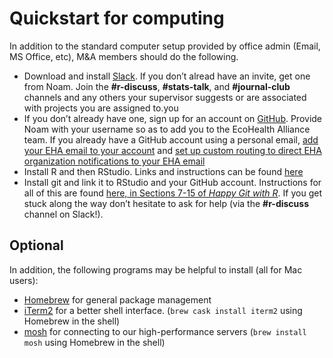 # Quickstart for computing

In addition to the standard computer setup provided by office admin (Email, MS
Office, etc), M&A members should do the following.

-   Download and install [Slack](https://slack.com/downloads/osx). If you don't
    alread have an invite, get one from Noam. Join the **\#r-discuss**,
    **\#stats-talk**, and **\#journal-club** channels and any others your
    supervisor suggests or are associated with projects you are assigned to.you
-   If you don't already have one, sign up for an account on
    [GitHub](https://github.com/). Provide Noam with your username so as to add
    you to the EcoHealth Alliance team. If you already have a GitHub account
    using a personal email, [add your EHA email to your
    account](https://github.com/settings/emails) and [set up custom routing to
    direct EHA organization notifications to your EHA
    email](https://github.com/settings/notifications)
-   Install R and then RStudio. Links and instructions can be found
    [here](http://stat545.com/block000_r-rstudio-install.html)
-   Install git and link it to RStudio and your GitHub account. Instructions for
    all of this are found [here, in Sections 7-15 of *Happy Git with
    R*](http://happygitwithr.com/install-git.html). If you get stuck along the
    way don't hesitate to ask for help (via the **\#r-discuss** channel on
    Slack!).

## Optional

In addition, the following programs may be helpful to install (all for Mac
users):

-   [Homebrew](https://brew.sh/) for general package management
-   [iTerm2](https://www.iterm2.com/) for a better shell interface.
    (`brew cask install iterm2` using Homebrew in the shell)
-   [mosh](https://mosh.org/) for connecting to our high-performance servers
    (`brew install mosh` using Homebrew in the shell)
